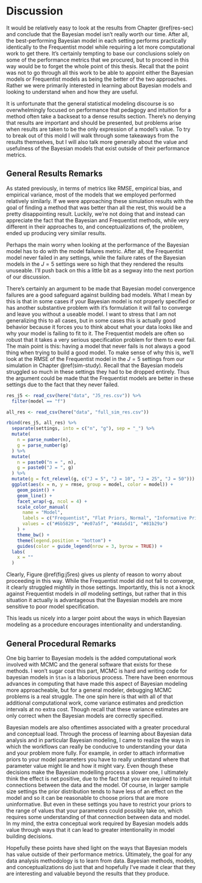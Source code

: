 # Discussion {#conc}

It would be relatively easy to look at the results from Chapter \@ref(res-sec) and conclude that the Bayesian model isn't really worth our time. After all, the best-performing Bayesian model in each setting performs practically identically to the Frequentist model while requiring a lot more computational work to get there. It's certainly tempting to base our conclusions solely on some of the performance metrics that we procured, but to proceed in this way would be to forget the whole point of this thesis. Recall that the point was not to go through all this work to be able to appoint either the Bayesian models or Frequentist models as being the better of the two approaches. Rather we were primarily interested in learning about Bayesian models and looking to understand when and how they are useful. 

It is unfortunate that the general statistical modeling discourse is so overwhelmingly focused on performance that pedagogy and intuition for a method often take a backseat to a dense results section. There's no denying that results are important and should be presented, but problems arise when results are taken to be the only expression of a model's value. To try to break out of this mold I will walk through some takeaways from the results themselves, but I will also talk more generally about the value and usefulness of the Bayesian models that exist outside of their performance metrics.

## General Results Remarks

As stated previously, in terms of metrics like RMSE, empirical bias, and empirical variance, most of the models that we employed performed relatively similarly. If we were approaching these simulation results with the goal of finding a method that was better than all the rest, this would be a pretty disappointing result. Luckily, we're not doing that and instead can appreciate the fact that the Bayesian and Frequentist methods, while very different in their approaches to, and conceptualizations of, the problem, ended up producing very similar results. 

Perhaps the main worry when looking at the performance of the Bayesian model has to do with the model failures metric. After all, the Frequentist model never failed in any settings, while the failure rates of the Bayesian models in the $J=5$ settings were so high that they rendered the results unuseable. I'll push back on this a little bit as a segway into the next portion of our discussion. 

There's certainly an argument to be made that Bayesian model convergence failures are a good safeguard against building bad models. What I mean by this is that in some cases if your Bayesian model is not properly specified or has another substantive problem with it's formulation it will fail to converge and leave you without a useable model. I want to stress that I am not generalizing this to all cases, but in some cases this is actually good behavior because it forces you to think about what your data looks like and why your model is failing to fit to it. The Frequentist models are often so robust that it takes a very serious specification problem for them to ever fail. The main point is this: having a model that never fails is not always a good thing when trying to build a good model. To make sense of why this is, we'll look at the RMSE of the Frequentist model in the $J = 5$ settings from our simulation in Chapter \@ref(sim-study). Recall that the Bayesian models struggled so much in these settings they had to be dropped entirely. Thus the argument could be made that the Frequentist models are better in these settings due to the fact that they never failed.

```r
res_j5 <- read_csv(here("data", "J5_res.csv")) %>% 
  filter(model == "f")

all_res <- read_csv(here("data", "full_sim_res.csv"))

rbind(res_j5, all_res) %>% 
  separate(settings, into = c("n", "g"), sep = "_") %>% 
  mutate(
    n = parse_number(n),
    g = parse_number(g)
  ) %>% 
  mutate(
    n = paste0("n = ", n),
    g = paste0("J = ", g)
  ) %>% 
  mutate(g = fct_relevel(g, c("J = 5", "J = 10", "J = 25", "J = 50"))) %>% 
  ggplot(aes(x = n, y = rmse, group = model, color = model)) +
    geom_point() +
    geom_line() +
    facet_wrap(~g, ncol = 4) +
    scale_color_manual(
      name = "Model",
      labels = c("Frequentist", "Flat Priors, Normal", "Informative Priors, Gamma", "Informative Priors, Normal"),
      values = c("#6b5829", "#e07a5f", "#4da5d1", "#81b29a")
    ) + 
    theme_bw() +
    theme(legend.position = "bottom") +
    guides(color = guide_legend(nrow = 3, byrow = TRUE)) +
  labs(
    x = ""
  )
```


Clearly, Figure \@ref(fig:j5res) gives us plenty of reason to worry about proceeding in this way. While the Frequentist model did not fail to converge, it clearly struggled mightily in those settings. Importantly, this is not a knock against Frequentist models in *all* modeling settings, but rather that in this situation it actually is advantageous that the Bayesian models are more sensitive to poor model specification. 

This leads us nicely into a larger point about the ways in which Bayesian modeling as a procedure encourages intentionality and understanding.

## General Procedural Remarks

One big barrier to Bayesian models is the added computational work involved with MCMC and the general software that exists for these methods. I won't sugar coat this part, MCMC is hard and writing code for bayesian models in `Stan` is a laborious process. There have been enormous advances in computing that have made this aspect of Bayesian modeling more approacheable, but for a general modeler, debugging MCMC problems is a real struggle. The one spin here is that with all of that additional computational work, come variance estimates and prediction intervals at no extra cost. Though recall that these variance estimates are only correct when the Bayesian models are correctly specified.

Bayesian models are also oftentimes associated with a greater procedural and conceptual load. Through the process of learning about Bayesian data analysis and in particular Bayesian modeling, I came to realize the ways in which the workflows can really be conducive to understanding your data and your problem more fully. For example, in order to attach informative priors to your model parameters you have to really understand where that parameter value might lie and how it might vary. Even though these decisions make the Bayesian modelling process a slower one, I ultimately think the effect is net positive, due to the fact that you are required to intuit connections between the data and the model. Of course, in larger sample size settings the prior distribution tends to have less of an effect on the model and so it can be reasonable to choose priors that are more uninformative. But even in these settings you have to restrict your priors to the range of values that your parameters could possibly take on, which requires some understanding of that connection between data and model. In my mind, the extra conceptual work required by Bayesian models adds value through ways that it can lead to greater intentionality in model building decisions.

Hopefully these points have shed light on the ways that Bayesian models has value outside of their performance metrics. Ultimately, the goal for any data analysis methodology is to learn from data. Bayesian methods, models, and conceptualizations do just that and hopefully I've made it clear that they are interesting and valuable beyond the results that they produce.